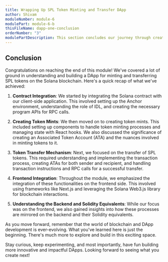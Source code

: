 ```yaml
---
title: Wrapping Up SPL Token Minting and Transfer DApp
author: Shivam
moduleNumber: module-6
modulePart: module-6-b
thisFileName: dapp-one-conclusion
orderNumber: "3"
modulePartDescription: This section concludes our journey through creating and integrating components for an SPL token minting and transfer DApp on the frontend.
---
```


## Conclusion

Congratulations on reaching the end of this module! We've covered a lot of ground in understanding and building a DApp for minting and transferring SPL tokens on the Solana blockchain. Here's a quick recap of what we've achieved:

1. **Contract Integration**: We started by integrating the Solana contract with our client-side application. This involved setting up the Anchor environment, understanding the role of IDL, and creating the necessary program APIs for RPC calls.

2. **Creating Token Mints**: We then moved on to creating token mints. This included setting up components to handle token minting processes and managing state with React hooks. We also discussed the significance of creating an Associated Token Account (ATA) and the nuances involved in minting tokens to it.

3. **Token Transfer Mechanism**: Next, we focused on the transfer of SPL tokens. This required understanding and implementing the transaction process, creating ATAs for both sender and recipient, and handling transaction instructions and RPC calls for a successful transfer.

4. **Frontend Integration**: Throughout the module, we emphasized the integration of these functionalities on the frontend side. This involved using frameworks like Next.js and leveraging the Solana Web3.js library for blockchain interactions.

5. **Understanding the Backend and Solidity Equivalents**: While our focus was on the frontend, we also gained insights into how these processes are mirrored on the backend and their Solidity equivalents.

As you move forward, remember that the world of blockchain and DApp development is ever-evolving. What you've learned here is just the beginning. There's much more to explore and build in this exciting space.

Stay curious, keep experimenting, and most importantly, have fun building more innovative and impactful DApps. Looking forward to seeing what you create next!